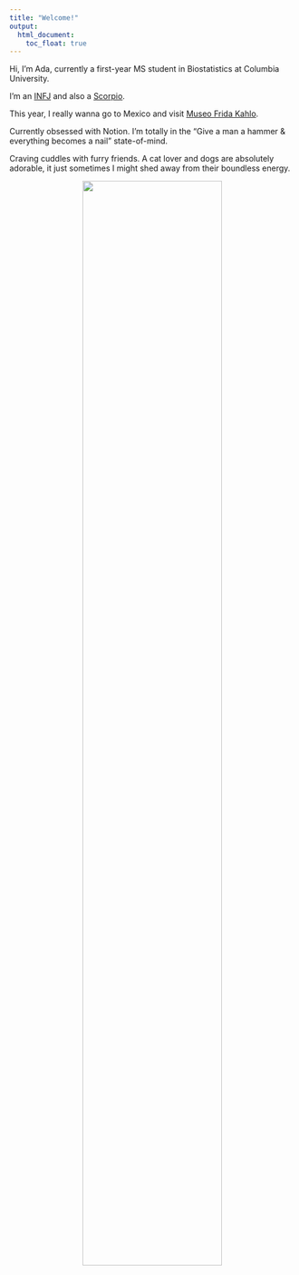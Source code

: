 ```yaml
---
title: "Welcome!"
output: 
  html_document:
    toc_float: true
---
```


Hi, I'm Ada, currently a first-year MS student in Biostatistics at Columbia University.

I'm an [INFJ](https://www.16personalities.com/infj-personality) and also a [Scorpio](https://www.zodiacsign.com/zodiac-signs/scorpio/).



This year, I really wanna go to Mexico and visit [Museo Frida Kahlo](https://www.museofridakahlo.org.mx/?lang=en). 

Currently obsessed with Notion. I'm totally in the "Give a man a hammer & everything becomes a nail" state-of-mind.

Craving cuddles with furry friends. A cat lover and dogs are absolutely adorable, it just sometimes I might shed away from their boundless energy.

<div style="text-align: center;">
  <img src="Graphs/the_world_fascinates_me.jpeg" style="width: 70%;">
</div>


